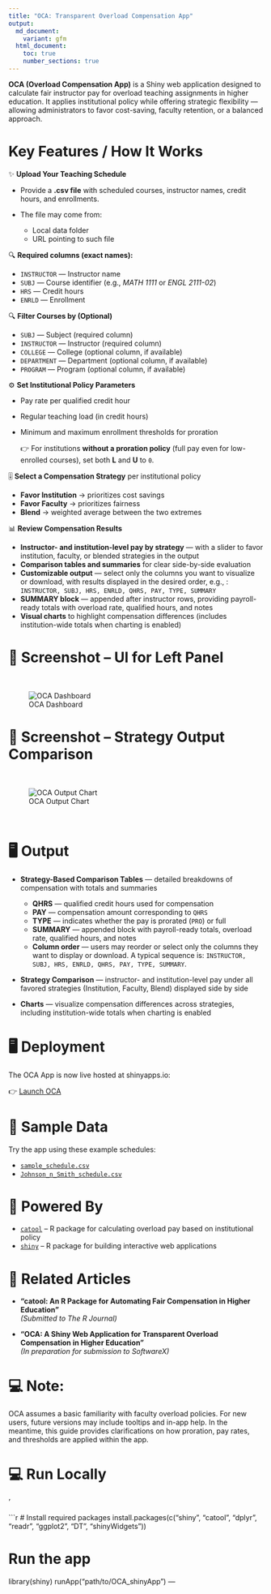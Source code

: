 ```yaml
---
title: "OCA: Transparent Overload Compensation App"
output:
  md_document:
    variant: gfm
  html_document:
    toc: true
    number_sections: true
---
```


**OCA (Overload Compensation App)** is a Shiny web application designed to calculate fair instructor pay for overload teaching assignments in higher education. It applies institutional policy while offering strategic flexibility — allowing administrators to favor cost-saving, faculty retention, or a balanced approach.



# Key Features / How It Works

✨ **Upload Your Teaching Schedule**

* Provide a **.csv file** with scheduled courses, instructor names, credit hours, and enrollments.

* The file may come from:
  * Local data folder
  * URL pointing to such file
  

🔍  **Required columns (exact names):**

  * `INSTRUCTOR` — Instructor name
  * `SUBJ` — Course identifier (e.g., *MATH 1111* or *ENGL 2111-02*)
  * `HRS` — Credit hours
  * `ENRLD` — Enrollment

🔍 **Filter Courses by (Optional)**

* `SUBJ` — Subject (required column)
* `INSTRUCTOR` — Instructor (required column)
* `COLLEGE` — College (optional column, if available)
* `DEPARTMENT` — Department (optional column, if available)
* `PROGRAM` — Program (optional column, if available)

⚙️ **Set Institutional Policy Parameters**

  * Pay rate per qualified credit hour
  * Regular teaching load (in credit hours)
  * Minimum and maximum enrollment thresholds for proration
  
    👉 For institutions **without a proration policy** (full pay even for low-enrolled courses), set both **L** and **U** to `0`.


🎚 **Select a Compensation Strategy** per institutional policy

 * **Favor Institution** → prioritizes cost savings
 * **Favor Faculty** → prioritizes fairness
 * **Blend** → weighted average between the two extremes


📊 **Review Compensation Results**

* **Instructor- and institution-level pay by strategy** — with a slider to favor institution, faculty, or blended strategies in the output
* **Comparison tables and summaries** for clear side-by-side evaluation
* **Customizable output** — select only the columns you want to visualize or download, with results displayed in the desired order, e.g., : `INSTRUCTOR, SUBJ, HRS, ENRLD, QHRS, PAY, TYPE, SUMMARY`
* **SUMMARY block** — appended after instructor rows, providing payroll-ready totals with overload rate, qualified hours, and notes
* **Visual charts** to highlight compensation differences (includes institution-wide totals when charting is enabled)

# 📸 Screenshot – UI for Left Panel 

<br>

![OCA Dashboard](pics/oca_dashboard.png)

# 📸 Screenshot – Strategy Output Comparison
<br>

![OCA Output Chart](pics/oca_output_right.png)

<br>

# 🖥️ Output

* **Strategy-Based Comparison Tables** — detailed breakdowns of compensation with totals and summaries

  * **QHRS** — qualified credit hours used for compensation
  * **PAY** — compensation amount corresponding to `QHRS`
  * **TYPE** — indicates whether the pay is prorated (`PRO`) or full
  * **SUMMARY** — appended block with payroll-ready totals, overload rate, qualified hours, and notes
  * **Column order** — users may reorder or select only the columns they want to display or download. A typical sequence is: `INSTRUCTOR, SUBJ, HRS, ENRLD, QHRS, PAY, TYPE, SUMMARY`.
* **Strategy Comparison** — instructor- and institution-level pay under all favored strategies (Institution, Faculty, Blend) displayed side by side
* **Charts** — visualize compensation differences across strategies, including institution-wide totals when charting is enabled

# 🖥️ Deployment

The OCA App is now live hosted at shinyapps.io:  

  👉 [Launch OCA ](https://aberra.shinyapps.io/OCA_shinyApp/)

# 📁 Sample Data

Try the app using these example schedules:

- [`sample_schedule.csv`](https://raw.githubusercontent.com/dawit3000/OCA/main/sample_schedule.csv)  
- [`Johnson_n_Smith_schedule.csv`](https://raw.githubusercontent.com/dawit3000/OCA/main/Johnson_n_smith_schedule.csv)

# 🧰 Powered By

- [`catool`](https://github.com/dawit3000/catool) – R package for calculating overload pay based on institutional policy
- [`shiny`](https://shiny.posit.co/) – R package for building interactive web applications

# 📄 Related Articles

- **“catool: An R Package for Automating Fair Compensation in Higher Education”**  
  *(Submitted to The R Journal)*

- **“OCA: A Shiny Web Application for Transparent Overload Compensation in Higher Education”**  
  *(In preparation for submission to SoftwareX)*

# 💻 Note: 
OCA assumes a basic familiarity with faculty overload policies. For new users, future versions may include tooltips and in-app help. In the meantime, this guide provides clarifications on how proration, pay rates, and thresholds are applied within the app.


# 💻 Run Locally
'

```r
# Install required packages
install.packages(c("shiny", "catool", "dplyr", "readr", "ggplot2", "DT", "shinyWidgets"))

# Run the app
library(shiny)
runApp("path/to/OCA_shinyApp")
---
  